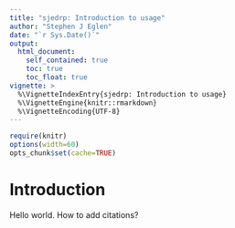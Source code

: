 ```yaml
---
title: "sjedrp: Introduction to usage"
author: "Stephen J Eglen"
date: "`r Sys.Date()`"
output:
  html_document:
    self_contained: true
    toc: true
    toc_float: true
vignette: >
  %\VignetteIndexEntry{sjedrp: Introduction to usage}
  %\VignetteEngine{knitr::rmarkdown}
  %\VignetteEncoding{UTF-8}
---
```


```r
require(knitr)
options(width=60)
opts_chunk$set(cache=TRUE)
```


# Introduction

Hello world.  How to add citations?

<!--This file can be rendered using rmarkdown::render("sjedrp_intro.Rmd")   -->
